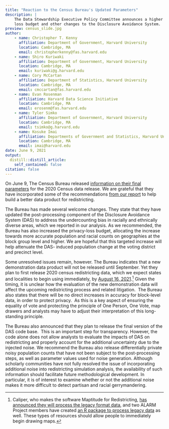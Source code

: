 ```yaml
---
title: "Reaction to the Census Bureau's Updated Parameters"
description: |
    The Data Stewardship Executive Policy Committee announces a higher privacy 
    loss budget and other changes to the Disclosure Avoidance System.
preview: census_slide.jpg
author:
    - name: Christopher T. Kenny
      affiliation: Department of Government, Harvard University
      location: Cambridge, MA
      email: christopherkenny@fas.harvard.edu
    - name: Shiro Kuriwaki
      affiliation: Department of Government, Harvard University
      location: Cambridge, MA
      email: kuriwaki@g.harvard.edu
    - name: Cory McCartan
      affiliation: Department of Statistics, Harvard University
      location: Cambridge, MA
      email: cmccartan@fas.harvard.edu
    - name: Evan Rosenman
      affiliation: Harvard Data Science Initiative
      location: Cambridge, MA
      email: erosenm@fas.harvard.edu
    - name: Tyler Simko
      affiliation: Department of Government, Harvard University
      location: Cambridge, MA
      email: tsimko@g.harvard.edu
    - name: Kosuke Imai
      affiliation: Departments of Government and Statistics, Harvard University
      location: Cambridge, MA
      email: imai@harvard.edu
date: June 9, 2021
output:
  distill::distill_article:
    self_contained: false
citation: false
---
```


On June 9, The Census Bureau released [information on their final 
parameters](https://www.census.gov/newsroom/press-releases/2021/2020-census-key-parameters.html)
for the 2020 Census data release. We are grateful that they have incorporated
some of the recommendations [from our report](https://arxiv.org/abs/2105.14197)
to help build a better data product for redistricting.

The Bureau has made several welcome changes. They state that they have updated
the post-processing component of the Disclosure Avoidance System (DAS) to
address the undercounting bias in racially and ethnically diverse areas, which
we reported in our analysis. As we recommended, the Bureau has also increased
the privacy-loss budget, allocating the increase towards more accurate
population and racial counts on geographies at the block group level and higher.
We are hopeful that this targeted increase will help attenuate the DAS- induced
population change at the voting district and precinct level.

Some unresolved issues remain, however. The Bureau indicates that a new
demonstration data product will not be released until September. Yet they plan
to first release 2020 census redistricting data, which we expect states and
localities to begin using immediately, by [August 16,
2021](https://www.census.gov/newsroom/press-releases/2021/2020-census-apportionment-results.html).[^1]
Given the timing, it is unclear how the evaluation of the new demonstration data
will affect the upcoming redistricting process and related litigation.  The
Bureau also states that there will be no direct increases in accuracy for
block-level data, in order to protect privacy.  As this is a key aspect of
ensuring the equality of vote and protecting the principle of One Person, One
Vote, map drawers and analysts may have to adjust their interpretation of this
long-standing principle.

[^1]: Caliper, who makes the software Maptitude for Redistricting, [has
    announced they will process the legacy format
    data](https://www.caliper.com/learning-redistricting/index.php/articles/when-will-i-receive-my-2020-redistricting-data/),
    and two ALARM Project members have created [an R package to process legacy
    data](https://corymccartan.github.io/PL94171/) as well. These types of
    resources should allow people to immediately begin drawing maps.

The Bureau also announced that they plan to release the final version of the DAS
code base.  This is an important step for transparency. However, the code alone
does not allow analysts to evaluate the impacts of DAS on redistricting and
properly account for the additional uncertainty due to the injected noise. We
recommend the Bureau also release differentially private noisy population counts
that have not been subject to the post-processing steps, as well as parameter
values used for noise generation. Although scholarly communities have not fully
resolved the issue of incorporating additional noise into redistricting
simulation analysis, the availability of such information should facilitate
future methodological development. In particular, it is of interest to examine
whether or not the additional noise makes it more difficult to detect partisan
and racial gerrymandering.

